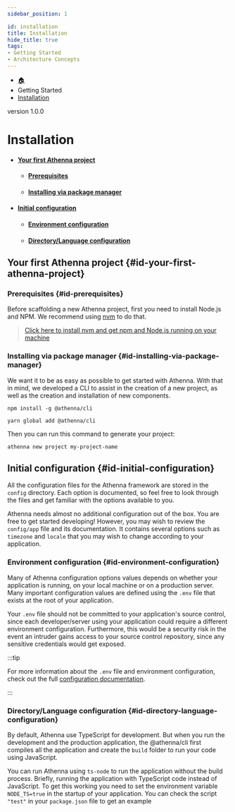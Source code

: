 ```yaml
---
sidebar_position: 1

id: installation
title: Installation
hide_title: true
tags:
- Getting Started
- Architecture Concepts
---
```



<nav aria-label="breadcrumbs">
    <ul class="breadcrumbs">
        <li class="breadcrumbs__item">
            <a class="breadcrumbs__link" href="/">🏠</a>
        </li>
        <li class="breadcrumbs__item">
            <a class="breadcrumbs__link">Getting Started</a>
        </li>
        <li class="breadcrumbs__item">
            <a class="breadcrumbs__link" href="/docs/getting-started/installation">Installation</a>
        </li>
    </ul>
</nav>

<span class="badge badge--secondary margin-top-bot">version 1.0.0</span>

# Installation

- #### [Your first Athenna project](#id-your-first-athenna-project)
    - #### [Prerequisites](#id-prerequisites)
    - #### [Installing via package manager](#id-installing-via-package-manager)
- #### [Initial configuration](#id-initial-configuration)
  - #### [Environment configuration](#id-environment-configuration)
  - #### [Directory/Language configuration](#id-directory-language-configuration)

## Your first Athenna project {#id-your-first-athenna-project}

### Prerequisites {#id-prerequisites}
Before scaffolding a new Athenna project, first you need to install Node.js and NPM.
We recommend using [nvm](https://github.com/nvm-sh/nvm) to do that.

> [Click here to install nvm and get npm and Node.js running on your machine](https://github.com/nvm-sh/nvm#installing-and-updating)

### Installing via package manager {#id-installing-via-package-manager}

We want it to be as easy as possible to get started with Athenna. With that in mind, we developed a CLI to assist in
the creation of a new project, as well as the creation and installation of new components.

<Tabs>
<TabItem value="npm" label="npm" default>

```shell
npm install -g @athenna/cli
```

</TabItem>
<TabItem value="yarn" label="yarn" default>

```shell
yarn global add @athenna/cli
```

</TabItem>
</Tabs>

Then you can run this command to generate your project:

```shell
athenna new project my-project-name
```

## Initial configuration {#id-initial-configuration}

All the configuration files for the Athenna framework are stored in the `config` directory. Each option is documented,
so feel free to look through the files and get familiar with the options available to you.

Athenna needs almost no additional configuration out of the box. You are free to get started developing! However, you
may wish to review the `config/app` file and its documentation. It contains several options such as `timezone` and
`locale` that you may wish to change according to your application.

### Environment configuration {#id-environment-configuration}

Many of Athenna configuration options values depends on whether your application is running, on your local machine or
on a production server. Many important configuration values are defined using the `.env` file that exists at the root
of your application.

Your `.env` file should not be committed to your application's source control, since each developer/server using your
application could require a different environment configuration. Furthermore, this would be a security risk in the event
an intruder gains access to your source control repository, since any sensitive credentials would get exposed.

:::tip

For more information about the `.env` file and environment configuration, check out the full [configuration documentation](configuration).

:::

### Directory/Language configuration {#id-directory-language-configuration}

By default, Athenna use TypeScript for development. But when you run the development and the production application,
the @athenna/cli first compiles all the application and create the `build` folder to run your code using JavaScript.

You can run Athenna using `ts-node` to run the application without the build process. Briefly, running the application
with TypeScript code instead of JavaScript. To get this working you need to set the environment variable `NODE_TS=true`
in the startup of your application. You can check the script `"test"` in your `package.json` file to get an example
